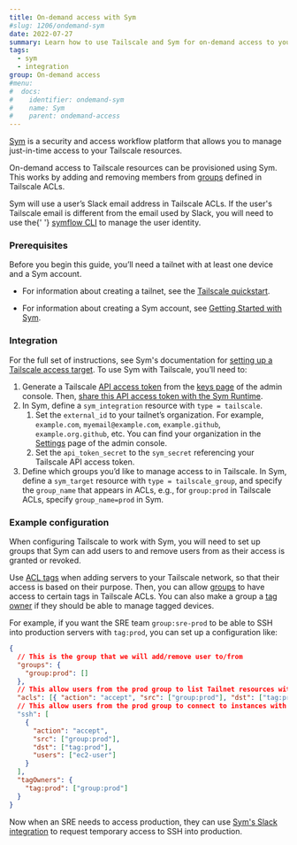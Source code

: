 ```yaml
---
title: On-demand access with Sym
#slug: 1206/ondemand-sym
date: 2022-07-27
summary: Learn how to use Tailscale and Sym for on-demand access to your Tailscale network.
tags:
  - sym
  - integration
group: On-demand access
#menu:
#  docs:
#    identifier: ondemand-sym
#    name: Sym
#    parent: ondemand-access
---
```


[Sym][sym] is a security and access workflow platform that allows you to manage just-in-time access to your Tailscale resources.

On-demand access to Tailscale resources can be provisioned using Sym. This works by adding and removing members from [groups][groups] defined in Tailscale ACLs.

<Note>
  Sym will use a user’s Slack email address in Tailscale ACLs. If the user's Tailscale email is
  different from the email used by Slack, you will need to use the{' '}
  <a href="https://docs.symops.com/docs/manage-users#update-identity">symflow CLI</a> to manage the
  user identity.
</Note>

### Prerequisites

Before you begin this guide, you’ll need a tailnet with at least one device and a Sym account.

- For information about creating a tailnet, see the [Tailscale quickstart][tailscale-quickstart].

- For information about creating a Sym account, see [Getting Started with Sym][sym-start].

### Integration

For the full set of instructions, see Sym's documentation for [setting up a Tailscale access target][sym-deploy]. To use Sym with Tailscale, you’ll need to:

1. Generate a Tailscale [API access token][access-token] from the [keys page][keys-page] of the admin console. Then, [share this API access token with the Sym Runtime][sym-secrets].
1. In Sym, define a `sym_integration` resource with `type = tailscale`.
   1. Set the `external_id` to your tailnet’s organization. For example, `example.com`, `myemail@example.com`, `example.github`,
      `example.org.github`, etc. You can find your organization in the [Settings][settings] page of the admin console.
   1. Set the `api_token_secret` to the `sym_secret` referencing your Tailscale API access token.
1. Define which groups you’d like to manage access to in Tailscale. In Sym, define a `sym_target`
   resource with `type = tailscale_group`, and specify the `group_name` that appears in ACLs, e.g., for
   `group:prod` in Tailscale ACLs, specify `group_name=prod` in Sym.

### Example configuration

When configuring Tailscale to work with Sym, you will need to set up groups that Sym can add users to and
remove users from as their access is granted or revoked.

Use [ACL tags][acl-tags] when adding servers to your Tailscale network, so that their access is based on their
purpose. Then, you can allow [groups][groups] to have access to certain tags in Tailscale ACLs. You can also make a
group a [tag owner][tag-owner] if they should be able to manage tagged devices.

For example, if you want the SRE team `group:sre-prod` to be able to SSH into production servers with `tag:prod`,
you can set up a configuration like:

```json
{
  // This is the group that we will add/remove user to/from
  "groups": {
    "group:prod": []
  },
  // This allow users from the prod group to list Tailnet resources with the "tag:prod".
  "acls": [{ "action": "accept", "src": ["group:prod"], "dst": ["tag:prod:*"] }],
  // This allow users from the prod group to connect to instances with the `tag:prod`
  "ssh": [
    {
      "action": "accept",
      "src": ["group:prod"],
      "dst": ["tag:prod"],
      "users": ["ec2-user"]
    }
  ],
  "tagOwners": {
    "tag:prod": ["group:prod"]
  }
}
```

Now when an SRE needs to access production, they can use [Sym's Slack integration][sym-overview] to request temporary access to SSH into production.

[acl-tags]: /kb/1068/acl-tags/
[admin-console]: https://login.tailscale.com/admin
[access-token]: /kb/1101/api/
[groups]: /kb/1018/acls/#groups
[keys-page]: https://login.tailscale.com/admin/settings/keys
[settings]: https://login.tailscale.com/admin/settings/
[sym-deploy]: https://docs.symops.com/docs/tailscale#add-tailscale-access-targets
[sym-overview]: https://docs.symops.com/docs/sym-overview
[sym-secrets]: https://docs.symops.com/docs/share-secrets-with-the-sym-runtime
[sym-start]: https://docs.symops.com/docs/getting-started
[sym]: https://symops.com/
[tag-owner]: /kb/1018/acls/#tag-owners
[tailscale-quickstart]: /kb/1017/install/
